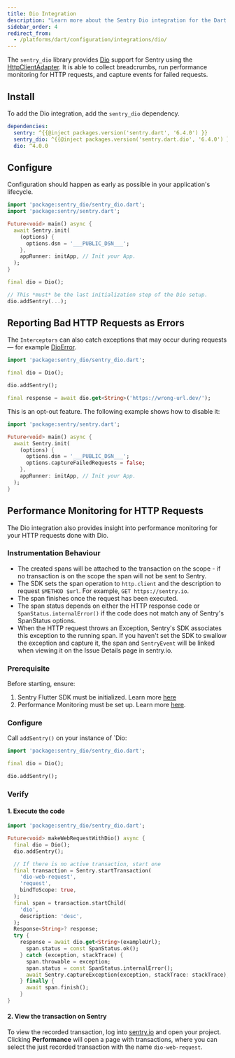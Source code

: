 ```yaml
---
title: Dio Integration
description: "Learn more about the Sentry Dio integration for the Dart SDK."
sidebar_order: 4
redirect_from:
  - /platforms/dart/configuration/integrations/dio/
---
```


The `sentry_dio` library provides [Dio](https://pub.dev/packages/dio) support for Sentry using the [HttpClientAdapter](https://pub.dev/documentation/dio/latest/dio/HttpClientAdapter-class.html). It is able to collect breadcrumbs, run performance monitoring for HTTP requests, and capture events for failed requests.

## Install

To add the Dio integration, add the `sentry_dio` dependency.

```yml {filename:pubspec.yaml}
dependencies:
  sentry: ^{{@inject packages.version('sentry.dart', '6.4.0') }}
  sentry_dio: ^{{@inject packages.version('sentry.dart.dio', '6.4.0') }}
  dio: ^4.0.0
```

## Configure

Configuration should happen as early as possible in your application's lifecycle.

<SignInNote />

```dart
import 'package:sentry_dio/sentry_dio.dart';
import 'package:sentry/sentry.dart';

Future<void> main() async {
  await Sentry.init(
    (options) {
      options.dsn = '___PUBLIC_DSN___';
    },
    appRunner: initApp, // Init your App.
  );
}

final dio = Dio();

// This *must* be the last initialization step of the Dio setup.
dio.addSentry(...);
```

## Reporting Bad HTTP Requests as Errors

The `Interceptors` can also catch exceptions that may occur during requests — for example [DioError](https://pub.dev/documentation/dio/latest/dio/DioError-class.html).

```dart
import 'package:sentry_dio/sentry_dio.dart';

final dio = Dio();

dio.addSentry();

final response = await dio.get<String>('https://wrong-url.dev/');
```

This is an opt-out feature. The following example shows how to disable it:

<SignInNote />

```dart
import 'package:sentry/sentry.dart';

Future<void> main() async {
  await Sentry.init(
    (options) {
      options.dsn = '___PUBLIC_DSN___';
      options.captureFailedRequests = false;
    },
    appRunner: initApp, // Init your App.
  );
}
```

## Performance Monitoring for HTTP Requests

The Dio integration also provides insight into performance monitoring for your HTTP requests done with Dio.

### Instrumentation Behaviour

- The created spans will be attached to the transaction on the scope - if no transaction is on the scope the span will not be sent to Sentry.
- The SDK sets the span operation to `http.client` and the description to request `$METHOD $url`. For example, `GET https://sentry.io`.
- The span finishes once the request has been executed.
- The span status depends on either the HTTP response code or `SpanStatus.internalError()` if the code does not match any of Sentry's SpanStatus options.
- When the HTTP request throws an Exception, Sentry's SDK associates this exception to the running span. If you haven't set the SDK to swallow the exception and capture it, the span and `SentryEvent` will be linked when viewing it on the Issue Details page in sentry.io.

### Prerequisite

Before starting, ensure:

1. Sentry Flutter SDK must be initialized. Learn more [here](/platforms/flutter/#configure)
2. Performance Monitoring must be set up. Learn more [here](/platforms/flutter/performance/).

### Configure

Call `addSentry()` on your instance of `Dio:

```dart
import 'package:sentry_dio/sentry_dio.dart';

final dio = Dio();

dio.addSentry();
```

### Verify

#### 1. Execute the code

```dart
import 'package:sentry_dio/sentry_dio.dart';

Future<void> makeWebRequestWithDio() async {
  final dio = Dio();
  dio.addSentry();

  // If there is no active transaction, start one
  final transaction = Sentry.startTransaction(
    'dio-web-request',
    'request',
    bindToScope: true,
  );
  final span = transaction.startChild(
    'dio',
    description: 'desc',
  );
  Response<String>? response;
  try {
    response = await dio.get<String>(exampleUrl);
      span.status = const SpanStatus.ok();
    } catch (exception, stackTrace) {
      span.throwable = exception;
      span.status = const SpanStatus.internalError();
      await Sentry.captureException(exception, stackTrace: stackTrace);
    } finally {
      await span.finish();
    }
}
```

#### 2. View the transaction on Sentry

To view the recorded transaction, log into [sentry.io](https://sentry.io) and open your project.
Clicking **Performance** will open a page with transactions, where you can select the just recorded transaction with the name `dio-web-request`.
